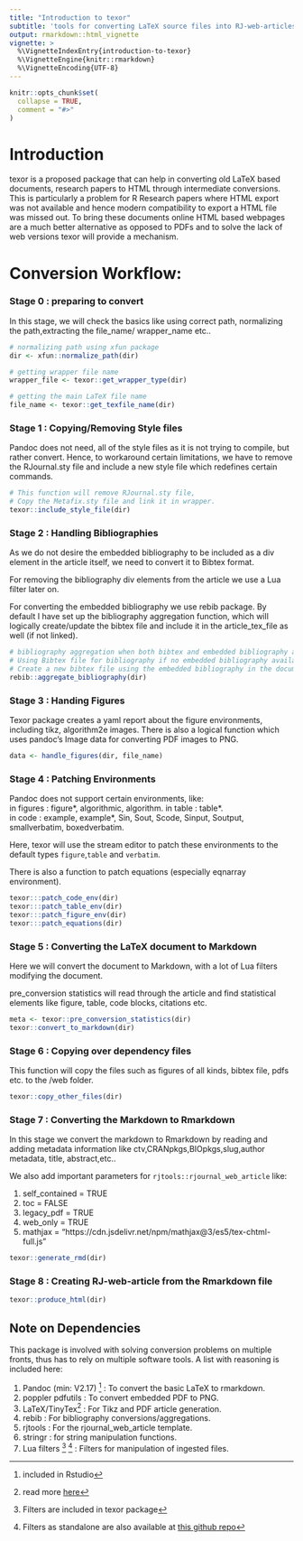 ```yaml
---
title: "Introduction to texor"
subtitle: 'tools for converting LaTeX source files into RJ-web-articles'
output: rmarkdown::html_vignette
vignette: >
  %\VignetteIndexEntry{introduction-to-texor}
  %\VignetteEngine{knitr::rmarkdown}
  %\VignetteEncoding{UTF-8}
---
```


```r
knitr::opts_chunk$set(
  collapse = TRUE,
  comment = "#>"
)
```

# Introduction 

texor is a proposed package that can help in converting old LaTeX based documents, research papers to HTML through intermediate conversions. This is particularly a problem for  R Research papers where HTML export was not available and hence modern compatibility to export a HTML file was missed out.
    To bring these documents online HTML based webpages are a much better alternative as opposed to PDFs and to solve the lack of web versions texor will provide a mechanism.  
    
# Conversion Workflow:

### Stage 0 : preparing to convert

In this stage, we will check the basics like using correct path, normalizing the path,extracting the file_name/ wrapper_name etc..

```r
# normalizing path using xfun package
dir <- xfun::normalize_path(dir)

# getting wrapper file name
wrapper_file <- texor::get_wrapper_type(dir)

# getting the main LaTeX file name
file_name <- texor::get_texfile_name(dir)
```

### Stage 1 : Copying/Removing Style files

Pandoc does not need, all of the style files as it is not trying to compile, but rather convert. Hence, to workaround certain limitations, we have to remove the RJournal.sty file and include a new style file which redefines certain commands.

```r
# This function will remove RJournal.sty file,
# Copy the Metafix.sty file and link it in wrapper.
texor::include_style_file(dir)
```

### Stage 2 : Handling Bibliographies

As we do not desire the embedded bibliography to be included as a div element in the article itself, we need to convert it to Bibtex format.

For removing the bibliography div elements from the article we use a Lua filter later on.

For converting the embedded bibliography we use rebib package. By default I have set up the bibliography aggregation function, which will logically create/update the bibtex file and include it in the article_tex_file as well (if not linked).

```r
# bibliography aggregation when both bibtex and embedded bibliography available,
# Using Bibtex file for bibliography if no embedded bibliography available,
# Create a new bibtex file using the embedded bibliography in the document.
rebib::aggregate_bibliography(dir)
```

### Stage 3 : Handing Figures

Texor package creates a yaml report about the figure environments, including tikz, algorithm2e images. There is also a logical function which uses pandoc's Image data for converting PDF images to PNG.

```r
data <- handle_figures(dir, file_name)
```

### Stage 4 : Patching Environments

Pandoc does not support certain environments, like:  
in figures : figure\*, algorithmic, algorithm. 
in table   : table\*.  
in code    : example, example\*, Sin, Sout, Scode, Sinput, Soutput, smallverbatim, boxedverbatim.  

Here, texor will use the stream editor to patch these environments to the default types `figure`,`table` and `verbatim`.

There is also a function to patch equations (especially eqnarray environment).
```r
texor:::patch_code_env(dir)
texor:::patch_table_env(dir)
texor:::patch_figure_env(dir)
texor:::patch_equations(dir)
```

### Stage 5 : Converting the LaTeX document to Markdown

Here we will convert the document to Markdown, with a lot of Lua filters modifying the document.

pre_conversion statistics will read through the article and find statistical elements like figure, table, code blocks, citations etc.

```r
meta <- texor::pre_conversion_statistics(dir)
texor::convert_to_markdown(dir)

```

### Stage 6 : Copying over dependency files

This function will copy the files such as figures of all kinds, bibtex file, pdfs etc. to the /web folder.

```r
texor::copy_other_files(dir)
```

### Stage 7 : Converting the Markdown to Rmarkdown

In this stage we convert the markdown to Rmarkdown by reading and adding metadata information like ctv,CRANpkgs,BIOpkgs,slug,author metadata, title, abstract,etc..

We also add important parameters for `rjtools::rjournal_web_article` like:

1. self_contained = TRUE
2. toc = FALSE
3. legacy_pdf = TRUE
4. web_only = TRUE
5. mathjax = "https://cdn.jsdelivr.net/npm/mathjax@3/es5/tex-chtml-full.js"

```r
texor::generate_rmd(dir)
```

### Stage 8 : Creating RJ-web-article from the Rmarkdown file

```r
texor::produce_html(dir)
```

## Note on Dependencies

This package is involved with solving conversion problems on multiple fronts, thus has to rely on multiple 
software tools. A list with reasoning is included here:

1. Pandoc (min: V2.17) ^[included in Rstudio] : To convert the basic LaTeX to rmarkdown.
2. poppler pdfutils : To convert embedded PDF to PNG.
3. LaTeX/TinyTex^[read more [here](https://yihui.org/tinytex/)] : For Tikz and PDF article generation.
4. rebib : For bibliography conversions/aggregations.
5. rjtools : For the rjournal_web_article template.
6. stringr : for string manipulation functions.
7. Lua filters ^[Filters are included in texor package] ^[Filters as standalone are also available at [this github repo](https://github.com/Abhi-1U/tex-lua-filters)] : Filters for manipulation of ingested files.
